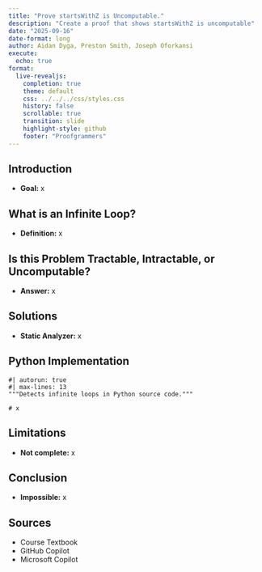 ```yaml
---
title: "Prove startsWithZ is Uncomputable."
description: "Create a proof that shows startsWithZ is uncomputable"
date: "2025-09-16"
date-format: long
author: Aidan Dyga, Preston Smith, Joseph Oforkansi
execute:
  echo: true
format:
  live-revealjs:
    completion: true
    theme: default
    css: ../../../css/styles.css
    history: false
    scrollable: true
    transition: slide
    highlight-style: github
    footer: "Proofgrammers"
---
```


## Introduction

::: {.fragment}
  - **Goal:** x
:::

## What is an Infinite Loop?

::: {.fragment}
  - **Definition:** x
:::

## Is this Problem Tractable, Intractable, or Uncomputable?

::: {.fragment}
  - **Answer:** x
:::

## Solutions

::: {.fragment}
  - **Static Analyzer:** x
:::

## Python Implementation

```pyodide
#| autorun: true
#| max-lines: 13
"""Detects infinite loops in Python source code."""

# x
```

## Limitations

::: {.fragment}
- **Not complete:** x
:::

## Conclusion

::: {.fragment}
  - **Impossible:** x
:::

## Sources

::: {.fragment}
  - Course Textbook
  - GitHub Copilot
  - Microsoft Copilot
:::
